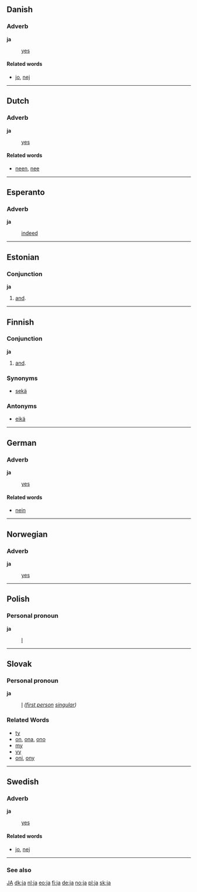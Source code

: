 ==Danish==
===Adverb===
'''ja'''

: [[yes]]

====Related words====
* [[jo]], [[nej]]

----
==Dutch==
===Adverb===
'''ja'''

: [[yes]]

====Related words====
* [[neen]], [[nee]]

----
==Esperanto==
===Adverb===
'''ja'''

: [[indeed]]

----
==Estonian==
===Conjunction===
'''ja'''

# [[and]].

----
==Finnish==
===Conjunction===
'''ja'''

# [[and]].

===Synonyms===
*[[sekä]]

===Antonyms===
*[[eikä]]

----
==German==
===Adverb===
'''ja'''

: [[yes]]

====Related words====
* [[nein]]

----
==Norwegian==
===Adverb===
'''ja'''

: [[yes]]

----
==Polish==
===Personal pronoun===
'''ja'''

: [[I]]

----
==Slovak==
===Personal pronoun===
'''ja'''

: [[I]] ''([[first person]] [[singular]])''
===Related Words===
* [[ty]]
* [[on]], [[ona]], [[ono]]
* [[my]]
* [[vy]]
* [[oni]], [[ony]]
----
==Swedish==
===Adverb===
'''ja'''

: [[yes]]

====Related words====
* [[jo]], [[nej]]

----
===See also===

[[JA]]
[[dk:ja]]
[[nl:ja]]
[[eo:ja]]
[[fi:ja]]
[[de:ja]]
[[no:ja]]
[[pl:ja]]
[[sk:ja]]